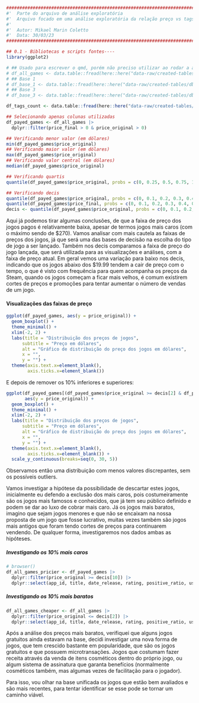 ```r
########################################################################################## #
#'  Parte do arquivo de análise exploratória
#'  Arquivo focado em uma análise exploratória da relação preço vs tags
#' 
#'  Autor: Mikael Marin Coletto
#'  Data: 30/03/23
########################################################################################## #

## 0.1 - Bibliotecas e scripts fontes----
library(ggplot2)
```

```r
# ## Usado para escrever o qmd, porém não preciso utilizar ao rodar a análise completa (outro qmd já fará a leitura desse arquivo)
# df_all_games <- data.table::fread(here::here("data-raw/created-tables/db-all-games-tags-all.csv"))
# ## Base 1
# df_base_1 <- data.table::fread(here::here("data-raw/created-tables/db-games-1.csv"))
# ## Base 3
# df_base_3 <- data.table::fread(here::here("data-raw/created-tables/db-games-3.csv"))

df_tags_count <- data.table::fread(here::here("data-raw/created-tables/df-tags-count.csv"))

## Selecionando apenas colunas utilizadas
df_payed_games <- df_all_games |> 
  dplyr::filter(price_final > 0 & price_original > 0)

## Verificando menor valor (em dólares)
min(df_payed_games$price_original)
## Verificando maior valor (em dólares)
max(df_payed_games$price_original)
## Verificando valor central (em dólares)
median(df_payed_games$price_original)

## Verificando quartis
quantile(df_payed_games$price_original, probs = c(0, 0.25, 0.5, 0.75, 1))

## Verificando decis
quantile(df_payed_games$price_original, probs = c(0, 0.1, 0.2, 0.3, 0.4, 0.5, 0.6, 0.7, 0.8, 0.9, 1))
quantile(df_payed_games$price_final, probs = c(0, 0.1, 0.2, 0.3, 0.4, 0.5, 0.6, 0.7, 0.8, 0.9, 1))
decis <- quantile(df_payed_games$price_original, probs = c(0, 0.1, 0.2, 0.3, 0.4, 0.5, 0.6, 0.7, 0.8, 0.9, 1))

```

Aqui já podemos tirar algumas conclusões, de que a faixa de preço dos jogos pagos é relativamente baixa, apesar de termos jogos mais caros (com o máximo sendo de $270). Vamos analisar com mais cautela as faixas de preços dos jogos, já que será uma das bases de decisão na escolha do tipo de jogo a ser lançado.
Também nos decis comparamos a faixa de preço do jogo lançada, que será utilizada para as visualizações e análises, com a faixa de preço atual. Em geral vemos uma variação para baixo nos decis, indicando que os jogos abaixo dos $19.99 tendem a cair de preço com o tempo, o que é visto com frequência para quem acompanha os preços da Steam, quando os jogos começam a ficar mais velhos, é comum existirem cortes de preços e promoções para tentar aumentar o número de vendas de um jogo.

#### Visualizações das faixas de preço

```r
ggplot(df_payed_games, aes(y = price_original)) +
  geom_boxplot() +
  theme_minimal() +
  xlim(-2, 2) +
  labs(title = "Distribuição dos preços de jogos",
      subtitle = "Preço em dólares",
      alt = "Gráfico de distribuição do preço dos jogos em dólares",
      x = "",
      y = "") +
  theme(axis.text.x=element_blank(),
        axis.ticks.x=element_blank())
```

E depois de remover os 10% inferiores e superiores:

```r
ggplot(df_payed_games[(df_payed_games$price_original >= decis[2] & df_payed_games$price_original <= decis[10]),], 
       aes(y = price_original)) +
  geom_boxplot() +
  theme_minimal() +
  xlim(-2, 2) +
  labs(title = "Distribuição dos preços de jogos",
      subtitle = "Preço em dólares",
      alt = "Gráfico de distribuição do preço dos jogos em dólares",
      x = "",
      y = "") +
  theme(axis.text.x=element_blank(),
        axis.ticks.x=element_blank()) +
  scale_y_continuous(breaks=seq(0, 30, 5))
```

Observamos então uma distribuição com menos valores discrepantes, sem os possíveis outliers.

Vamos investigar a hipótese da possibilidade de descartar estes jogos, inicialmente eu defendo a exclusão dos mais caros, pois costumeiramente são os jogos mais famosos e conhecidos, que já tem seu público definido e podem se dar ao luxo de cobrar mais caro. Já os jogos mais baratos, imagino que sejam jogos menores e que não se encaixam na nossa proposta de um jogo que fosse lucrativo, muitas vezes também são jogos mais antigos que foram tendo cortes de preços para continuarem vendendo. De qualquer forma, investigaremos nos dados ambas as hipóteses.

##### Investigando os 10% mais caros

```r
# browser()
df_all_games_pricier <- df_payed_games |> 
  dplyr::filter(price_original >= decis[10]) |>
  dplyr::select(app_id, title, date_release, rating, positive_ratio, user_reviews, price_original, price_final, tags_all)
```

##### Investigando os 10% mais baratos

```r
df_all_games_cheaper <- df_all_games |> 
  dplyr::filter(price_original <= decis[2]) |>
  dplyr::select(app_id, title, date_release, rating, positive_ratio, user_reviews, price_original, price_final, tags_all)

```

Após a análise dos preços mais baratos, verifiquei que alguns jogos gratuitos ainda estavam na base, decidi investigar uma nova forma de jogos, que tem crescido bastante em popularidade, que são os jogos gratuitos e que possuem microtransações. Jogos que costumam fazer receita através da venda de itens cosméticos dentro do próprio jogo, ou algum sistema de assinatura que garanta benefícios (normalmente cosméticos também, mas algumas vezes de facilitação para o jogador).


Para isso, vou olhar na base unificada os jogos que estão bem avaliados e são mais recentes, para tentar identificar se esse pode se tornar um caminho viável.